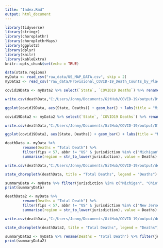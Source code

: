 ```yaml
---
title: "Index.Rmd"
output: html_document
---
```

 <!-- This initial chunk is loading all of the packages I'll be utilizing for my COVID report. Example, I'll be using the package "choroplethr" to set up choropleth maps as a form of graph. --> 

```r
library(tidyverse)
library(stringr)
library(choroplethr)
library(choroplethrMaps)
library(ggplot2)
library(dplyr)
library(knitr)
library(kableExtra)
knitr::opts_chunk$set(echo = TRUE)
```

 <!-- This chunk is uploading all the databases to my Rmd file. Files are from the CDC. I elected to use two different datasets from the CDC and you'll see below the ways I've elected to manipulate the datasets chosen.   --> 

```r
data(state.regions)
myData <- read_csv("raw_data/US_MAP_DATA.csv", skip = 2)
myData2 <- read_csv("raw_data/Provisional_COVID-19_Death_Counts_by_Place_of_Death_and_State.csv")

```

 <!-- Manipulating data from myData2 from the CDC to show total deaths due to COVID in Midwest Coalition States. I'm selecting 2 columns that help answer my hypothesis, State and COVID19 Deaths, and renaming COVID19 Deaths to a simpler name "Deaths". After renaming, I'm filtering my data to the Midwest coalition states I've selected for my report. Lastly, I'm running a function to remove any NA's that exist in my dataset. You'll notice I'm saving this data into a new folder "output" after I've manipulated it. --> 

```r

covid19Data <- myData2 %>% select(`State`, `COVID19 Deaths`) %>% rename(Deaths = `COVID19 Deaths`) %>% group_by(State) %>% filter(State %in% c("Michigan", "Ohio", "Wisconsin", "Minnesota", "Illinois", "Indiana", "Kentucky") & !is.na(`Deaths`))

write.csv(deathData,"C:/Users/Jonny/Documents/GitHub/COVID-19/output/Dth_by_state_midwest_coalition_data2.csv", row.names = FALSE)
```

 <!-- Preparing to create a bar plot of death data due to COVID for Midwest Coalition States. I used the States as my x-axis and my total deaths on my y-axis. Geom_bar() is telling my ggplot to make a bar graph. Lastly, you'll notice the labs() function and that is to give my graph labels and a title. --> 

```r

ggplot(covid19Data, aes(State, Deaths)) + geom_bar() + labs(title = "Midwest Coalition States COVID deaths", x = "State", y = "Deaths")

```

 <!-- Manipulating data from myData2 from the CDC to show total deaths due to COVID in similar population States. I'm selecting 2 columns that help answer my hypothesis, State and COVID19 Deaths, and renaming COVID19 Deaths to a simpler name "Deaths". After renaming, I'm filtering my data to the similar population states I've selected for my report. Lastly, I'm running a function to remove any NA's that exist in my dataset. You'll notice I'm saving this data into a new folder "output" after I've manipulated it. --> 

```r

covid19Data2 <- myData2 %>% select(`State`, `COVID19 Deaths`) %>% rename(Deaths = `COVID19 Deaths`) %>% filter(State %in% c("New Jersey", "Georgia", "Maryland", "Colorado", "Pennsylvania", "Tennessee", "Louisiana") & !is.na(`Deaths`))

write.csv(deathData,"C:/Users/Jonny/Documents/GitHub/COVID-19/output/Dth_by_state_similar_pop_data2.csv", row.names = FALSE)
```

<!-- Preparing to create a bar plot of death data due to COVID for Similar Population States. I used the States as my x-axis and my total deaths on my y-axis. Geom_bar() is telling my ggplot to make a bar graph. Lastly, you'll notice the labs() function and that is to give my graph labels and a title. Very similar to my midwest coalition code. --> 

```r

ggplot(covid19Data2, aes(State, Deaths)) + geom_bar() + labs(title = "Midwest Coalition States COVID deaths", x = "State", y = "Deaths")

```

 <!-- In this chunk I am manipulating a data set into Midwest Coalition states and making a choropleth representation. I'm renaming "Total Death" to "Deaths" for simplicity in writing my code. I've filtered my data set into my 7 coalition states and changed the case to lower case with the str_to_lower function on jurisdiction. Lastly, I'm saving this csv into output folder now that I've manipulated the raw data. --> 

```r

deathData <- myData %>% 
        rename(Deaths = "Total Death") %>%
        filter(fips < 57, abbr != "US" & jurisdiction %in% c("Michigan", "Ohio", "Wisconsin", "Minnesota", "Illinois", "Indiana", "Kentucky") & !is.na(fips)) %>%
        summarise(region = str_to_lower(jurisdiction), value = Deaths)

write.csv(deathData,"C:/Users/Jonny/Documents/GitHub/COVID-19/output/deaths_by_state_midwest_coalition.csv", row.names = FALSE)

```

 <!-- In this chunk I'm taking my manipulated data and making my choropleth map for Midwest coalition states. I've given the graph a nice title and labeled my legend "Deaths" to give viewers a way to decipher my image. --> 

```r

state_choropleth(deathData, title = "Total Deaths", legend = "Deaths")

```

 <!-- In this chunk I'm attempting to summarize the data to get an idea about the mean deaths for the Midwest coalition states. --> 

```r

summaryData <- myData %>% filter(jurisdiction %in% c("Michigan", "Ohio", "Wisconsin", "Minnesota", "Illinois", "Indiana", "Kentucky")) %>% summary('Total Death') 
print(summaryData)

```

 <!-- In this chunk I am manipulating a data set into comparison states and making a choropleth representation. I'm renaming "Total Death" to "Deaths" for simplicity in writing my code just like with my Midwest states. I've filtered my data set into my 7 similar pop states and changed the case to lower case with the str_to_lower function on jurisdiction. Lastly, I'm saving this csv into my output folder now that I've manipulated the raw data. --> 

```r

deathData2 <- myData %>% 
        rename(Deaths = "Total Death") %>%
        filter(fips < 57, abbr != "US" & jurisdiction %in% c("New Jersey", "Georgia", "Maryland", "Colorado", "Pennsylvania", "Tennessee", "Louisiana")) %>%
        summarise(region = str_to_lower(jurisdiction), value = Deaths)

write.csv(deathData,"C:/Users/Jonny/Documents/GitHub/COVID-19/output/deaths_by_state_similar_pop.csv", row.names = FALSE)

```

 <!-- In this chunk I'm taking my manipulated data and making my choropleth map for my selected comparison states. I've given the graph a nice title and labeled my legend "Deaths" to give viewers a way to decipher my image. --> 

```r

state_choropleth(deathData2, title = "Total Deaths", legend = "Deaths")

```

 <!-- In this chunk I'm attempting to summarize the data to get an idea about the mean deaths for the states I've selected to pair against the Midwest coalition states. --> 

```r

summaryData2 <- myData %>% rename(Deaths = "Total Death") %>% filter(jurisdiction %in% c("New Jersey", "Georgia", "Maryland", "Colorado", "Pennsylvania", "Tennessee", "Louisiana")) %>% summary("Deaths")
print(summaryData2)

```








